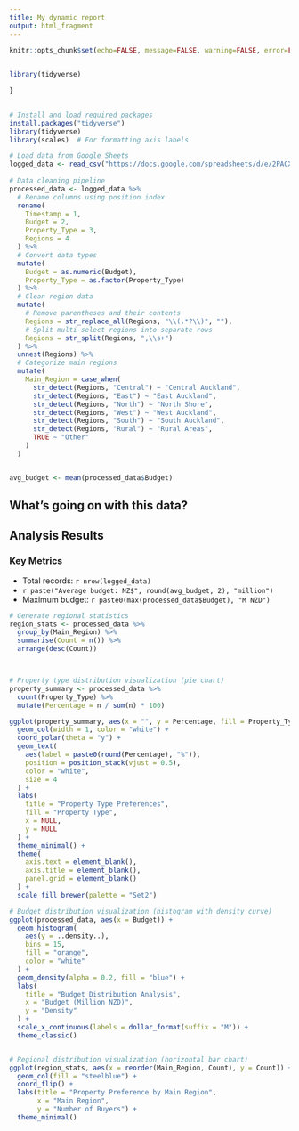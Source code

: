---
title: My dynamic report
output: html_fragment
---

```{r setup, include=FALSE}
knitr::opts_chunk$set(echo=FALSE, message=FALSE, warning=FALSE, error=FALSE)
 

library(tidyverse)

```

```{css}

}
 
```

```{r, echo=FALSE}
# Install and load required packages
install.packages("tidyverse")
library(tidyverse)
library(scales)  # For formatting axis labels

# Load data from Google Sheets
logged_data <- read_csv("https://docs.google.com/spreadsheets/d/e/2PACX-1vQV2BdOIJpHjPZLRPbA-zrND5pnzK314yvd-VvwzBrzjxxP3316221gVDhnw0WBqzB_LuFpUk2lIrqP/pub?output=csv")
 
# Data cleaning pipeline
processed_data <- logged_data %>%
  # Rename columns using position index
  rename(
    Timestamp = 1,
    Budget = 2,
    Property_Type = 3,
    Regions = 4
  ) %>%
  # Convert data types
  mutate(
    Budget = as.numeric(Budget),
    Property_Type = as.factor(Property_Type)
  ) %>%
  # Clean region data
  mutate(
    # Remove parentheses and their contents
    Regions = str_replace_all(Regions, "\\(.*?\\)", ""),
    # Split multi-select regions into separate rows
    Regions = str_split(Regions, ",\\s+")
  ) %>%
  unnest(Regions) %>%
  # Categorize main regions
  mutate(
    Main_Region = case_when(
      str_detect(Regions, "Central") ~ "Central Auckland",
      str_detect(Regions, "East") ~ "East Auckland",
      str_detect(Regions, "North") ~ "North Shore",
      str_detect(Regions, "West") ~ "West Auckland",
      str_detect(Regions, "South") ~ "South Auckland",
      str_detect(Regions, "Rural") ~ "Rural Areas",
      TRUE ~ "Other"
    )
  )


avg_budget <- mean(processed_data$Budget)

```

## What's going on with this data?

## Analysis Results

### Key Metrics

-   Total records: `r nrow(logged_data)`
-   `r paste("Average budget: NZ$", round(avg_budget, 2), "million")`
-   Maximum budget: `r paste0(max(processed_data$Budget), "M NZD")`

```{r, echo=FALSE}


# Generate regional statistics
region_stats <- processed_data %>%
  group_by(Main_Region) %>%
  summarise(Count = n()) %>%
  arrange(desc(Count))



# Property type distribution visualization (pie chart)
property_summary <- processed_data %>%
  count(Property_Type) %>%
  mutate(Percentage = n / sum(n) * 100)

ggplot(property_summary, aes(x = "", y = Percentage, fill = Property_Type)) +
  geom_col(width = 1, color = "white") +
  coord_polar(theta = "y") +
  geom_text(
    aes(label = paste0(round(Percentage), "%")),
    position = position_stack(vjust = 0.5),
    color = "white",
    size = 4
  ) +
  labs(
    title = "Property Type Preferences",
    fill = "Property Type",
    x = NULL,
    y = NULL
  ) +
  theme_minimal() +
  theme(
    axis.text = element_blank(),
    axis.title = element_blank(),
    panel.grid = element_blank()
  ) +
  scale_fill_brewer(palette = "Set2")


```

```{r, echo=FALSE}

# Budget distribution visualization (histogram with density curve)
ggplot(processed_data, aes(x = Budget)) +
  geom_histogram(
    aes(y = ..density..),
    bins = 15,
    fill = "orange",
    color = "white"
  ) +
  geom_density(alpha = 0.2, fill = "blue") +
  labs(
    title = "Budget Distribution Analysis",
    x = "Budget (Million NZD)",
    y = "Density"
  ) +
  scale_x_continuous(labels = dollar_format(suffix = "M")) +
  theme_classic()



```

```{r, echo=FALSE}
# Regional distribution visualization (horizontal bar chart)
ggplot(region_stats, aes(x = reorder(Main_Region, Count), y = Count)) +
  geom_col(fill = "steelblue") +
  coord_flip() +
  labs(title = "Property Preference by Main Region",
       x = "Main Region",
       y = "Number of Buyers") +
  theme_minimal()

```
